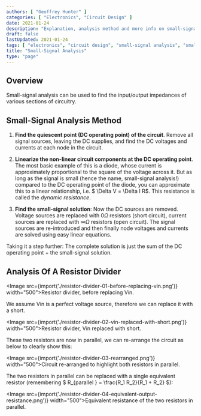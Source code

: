 ```yaml
---
authors: [ "Geoffrey Hunter" ]
categories: [ "Electronics", "Circuit Design" ]
date: 2021-01-24
description: "Explanation, analysis method and more info on small-signal analysis of circuit designs."
draft: false
lastUpdated: 2021-01-24
tags: [ "electronics", "circuit design", "small-signal analysis", "small-signal", "analysis", "dynamic resistance", "resistance", "quiescent" ]
title: "Small-Signal Analysis"
type: "page"
---
```



<WarningIsNotes />

## Overview

Small-signal analysis can be used to find the input/output impedances of various sections of circuitry.

## Small-Signal Analysis Method

1. **Find the quiescent point (DC operating point) of the circuit**. Remove all signal sources, leaving the DC supplies, and find the DC voltages and currents at each node in the circuit.

1. **Linearize the non-linear circuit components at the DC operating point**. The most basic example of this is a diode, whose current is approximately proportional to the square of the voltage across it. But as long as the signal is small (hence the name, small-signal analysis!) compared to the DC operating point of the diode, you can approximate this to a linear relationship, i.e. $ \Delta V = \Delta I R$. This resistance is called the _dynamic resistance_.

1. **Find the small-signal solution**: Now the DC sources are removed. Voltage sources are replaced with $0\Omega$ resistors (short circuit), current sources are replaced with $\infty \Omega$ resistors (open circuit). The signal sources are re-introduced and then finally node voltages and currents are solved using easy linear equations.

Taking it a step further: The complete solution is just the sum of the DC operating point + the small-signal solution.

## Analysis Of A Resistor Divider

<Image src={import('./resistor-divider-01-before-replacing-vin.png')} width="500">Resistor divider, before replacing Vin.</Image>

We assume Vin is a perfect voltage source, therefore we can replace it with a short.

<Image src={import('./resistor-divider-02-vin-replaced-with-short.png')} width="500">Resistor divider, Vin replaced with short.</Image>

These two resistors are now in parallel, we can re-arrange the circuit as below to clearly show this:

<Image src={import('./resistor-divider-03-rearranged.png')} width="500">Circuit re-arranged to highlight both resistors in parallel.</Image>

The two resistors in parallel can be replaced with a single equivalent resistor (remembering $ R_{parallel
} = \frac{R_1 R_2}{R_1 + R_2} $):

<Image src={import('./resistor-divider-04-equivalent-output-resistance.png')} width="500">Equivalent resistance of the two resistors in parallel.</Image>
